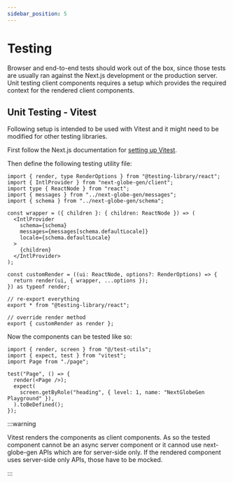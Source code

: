 ```yaml
---
sidebar_position: 5
---
```


# Testing

Browser and end-to-end tests should work out of the box, since those tests are usually ran against the Next.js development or the production server. Unit testing client components requires a setup which provides the required context for the rendered client components.

## Unit Testing - Vitest

Following setup is intended to be used with Vitest and it might need to be modified for other testing libraries.

First follow the Next.js documentation for [setting up Vitest](https://nextjs.org/docs/app/building-your-application/testing/vitest).

Then define the following testing utility file:

```tsx title="./src/test-utils.tsx"
import { render, type RenderOptions } from "@testing-library/react";
import { IntlProvider } from "next-globe-gen/client";
import type { ReactNode } from "react";
import { messages } from "../next-globe-gen/messages";
import { schema } from "../next-globe-gen/schema";

const wrapper = ({ children }: { children: ReactNode }) => (
  <IntlProvider
    schema={schema}
    messages={messages[schema.defaultLocale]}
    locale={schema.defaultLocale}
  >
    {children}
  </IntlProvider>
);

const customRender = ((ui: ReactNode, options?: RenderOptions) => {
  return render(ui, { wrapper, ...options });
}) as typeof render;

// re-export everything
export * from "@testing-library/react";

// override render method
export { customRender as render };
```

Now the components can be tested like so:

```tsx title="./src/page.test.tsx"
import { render, screen } from "@/test-utils";
import { expect, test } from "vitest";
import Page from "./page";

test("Page", () => {
  render(<Page />);
  expect(
    screen.getByRole("heading", { level: 1, name: "NextGlobeGen Playground" }),
  ).toBeDefined();
});
```

:::warning

Vitest renders the components as client components. As so the tested component cannot be an async server component or it cannod use next-globe-gen APIs which are for server-side only. If the rendered component uses server-side only APIs, those have to be mocked.

:::
